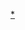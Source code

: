 {{asbox
|image=Flag of India.svg
|category=印度人物小作品
|subject=与[[印度人|印度人物]]相关的
|name=Template:India-bio-stub
}}<noinclude>
[[Category:印度人物小作品模板|*]]
</noinclude>